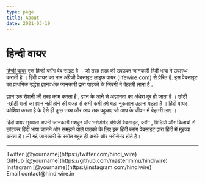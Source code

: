 ```yaml
---
type: page
title: About
date: 2021-03-19
---
```


# हिन्दी वायर 

[हिन्दी वायर](https://www.hindiwire.in) एक हिन्दी ब्लॉग वेब साइट है । जो तरह तरह की उपउक्त जानकारी हिंदी भाषा मे उपलब्ध कराती है । हिंदी वायर का नाम अंग्रेजी वेबसाइट लाइफ वायर (lifewire.com) से प्रेरित है. इस वेबसाइट का प्राथमिक उद्धेश ज्ञानवर्धक जानकारी द्वारा पाठको के जिंदगी में बेहतरी लाना है .

ज्ञान एक रौशनी की तरह काम करता है , ज्ञान के आने से अज्ञानता का अंधेरा दूर हो जाता है । छोटी -छोटी बातों का ज्ञान नहीं होने की वजह से कभी कभी हमे बड़ा नुकसान उठाना पड़ता है । हिंदी वायर कोशिश करता है के ऐसे ही कुछ तथ्य और आप तक पहुचाए जो आप के जीवन मे बेहतरी लाए ।

हिंदी वायर मुख्यता अपनी जानकारी मशहूर और भरोसेमंद अंग्रेजी वेबसाइट, ब्लॉग , विडियो और किताबो से छांटकर हिंदी भाषा जानने और समझने वाले पाठको के लिए इस हिंदी ब्लॉग वेबसाइट द्वारा हिंदी में मुहय्या करता है। ली गई जानकारी के स्त्रोत बहुत ही अच्छे और भरोसेमंद होते है।

---

<div>
  Twitter [@yourname](https://twitter.com/hindi_wire)
  <br />
  GitHub [@yourname](https://github.com/masterimmu/hindiwire)
  <br />
  Instagram [@yourname](https://instagram.com/hindiwire)
  <br />
  Email contact@hindiwire.in
</div>
